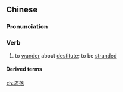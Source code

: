 ==Chinese==
{{zh-forms}}

===Pronunciation===
{{zh-pron
|m=liúluò
|c=lau4 lok6
|h=pfs=liù-lo̍k
|mn=liû-lo̍k
|cat=v
}}

===Verb===
{{zh-verb}}

# to [[wander]] about [[destitute]]; to be [[stranded]]

====Derived terms====
{{zh-der|流落異鄉|流落街頭|流落不偶}}

[[zh:流落]]